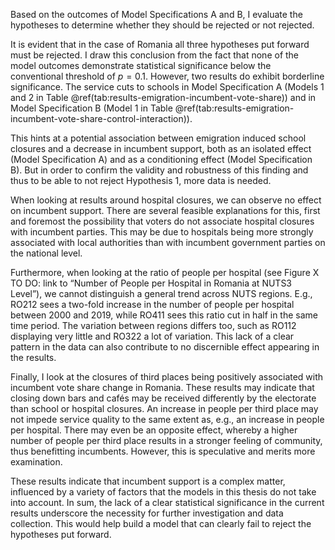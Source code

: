 
<!-- Do emigration induced service cuts effect incumbent vote share in Romania?: Hypotheses acceptance or rejection -->
Based on the outcomes of Model Specifications A and B, I evaluate the hypotheses to determine whether they should be rejected or not rejected.

It is evident that in the case of Romania all three hypotheses put forward must be rejected. I draw this conclusion from the fact that none of the model outcomes demonstrate statistical significance below the conventional threshold of $p = 0.1$. However, two results do exhibit borderline significance. The service cuts to schools in Model Specification A (Models 1 and 2 in Table \@ref(tab:results-emigration-incumbent-vote-share)) and in Model Specification B (Model 1 in Table \@ref(tab:results-emigration-incumbent-vote-share-control-interaction)).

This hints at a potential association between emigration induced school closures and a decrease in incumbent support, both as an isolated effect (Model Specification A) and as a conditioning effect (Model Specification B). But in order to confirm the validity and robustness of this finding and thus to be able to not reject Hypothesis 1, more data is needed.

<!-- Discussion of further results: Hospitals -->
When looking at results around hospital closures, we can observe no effect on incumbent support. There are several feasible explanations for this, first and foremost the possibility that voters do not associate hospital closures with incumbent parties. This may be due to hospitals being more strongly associated with local authorities than with incumbent government parties on the national level. 

Furthermore, when looking at the ratio of people per hospital (see Figure X TO DO: link to “Number of People per Hospital in Romania at NUTS3 Level”), we cannot distinguish a general trend across NUTS regions. E.g., RO212 sees a two-fold increase in the number of people per hospital between 2000 and 2019, while RO411 sees this ratio cut in half in the same time period. The variation between regions differs too, such as RO112 displaying very little and RO322 a lot of variation. This lack of a clear pattern in the data can also contribute to no discernible effect appearing in the results.

<!-- Discussion of further results: Third Places -->
Finally, I look at the closures of third places being positively associated with incumbent vote share change in Romania. These results may indicate that closing down bars and cafés may be received differently by the electorate than school or hospital closures. An increase in people per third place may not impede service quality to the same extent as, e.g., an increase in people per hospital. There may even be an opposite effect, whereby a higher number of people per third place results in a stronger feeling of community, thus benefitting incumbents. However, this is speculative and merits more examination.

These results indicate that incumbent support is a complex matter, influenced by a variety of factors that the models in this thesis do not take into account. In sum, the lack of a clear statistical significance in the current results underscore the necessity for further investigation and data collection. This would help build a model that can clearly fail to reject the hypotheses put forward.
